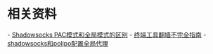 = 相关资料 =
- [[https://www.zybuluo.com/gongzhen/note/472805|Shadowsocks PAC模式和全局模式的区别]]
- [[https://zxc0328.github.io/2017/03/26/proxy-for-terminal/|终端工具翻墙不完全指南]]
- [[https://blog.denghaihui.com/2017/10/10/shadowsocks-polipo/|shadowsocks和polipo配置全局代理]]
